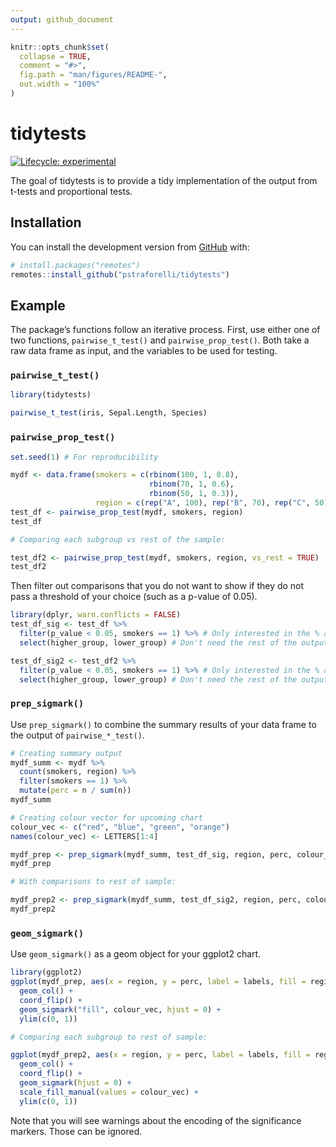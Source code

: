 ```yaml
---
output: github_document
---
```


<!-- README.md is generated from README.Rmd. Please edit that file -->

```r
knitr::opts_chunk$set(
  collapse = TRUE,
  comment = "#>",
  fig.path = "man/figures/README-",
  out.width = "100%"
)
```

# tidytests

<!-- badges: start -->
[![Lifecycle: experimental](https://img.shields.io/badge/lifecycle-experimental-orange.svg)](https://www.tidyverse.org/lifecycle/#experimental)
<!-- badges: end -->

The goal of tidytests is to provide a tidy implementation of the output from t-tests and proportional tests.

## Installation

You can install the development version from [GitHub](https://github.com/) with:

``` r
# install.packages("remotes")
remotes::install_github("pstraforelli/tidytests")
```

## Example

The package's functions follow an iterative process. First, use either one of two functions, `pairwise_t_test()` and `pairwise_prop_test()`. Both take a raw data frame as input, and the variables to be used for testing.

### `pairwise_t_test()`

```r
library(tidytests)

pairwise_t_test(iris, Sepal.Length, Species)
```

### `pairwise_prop_test()`

```r
set.seed(1) # For reproducibility

mydf <- data.frame(smokers = c(rbinom(100, 1, 0.8),
                               rbinom(70, 1, 0.6),
                               rbinom(50, 1, 0.3)),
                   region = c(rep("A", 100), rep("B", 70), rep("C", 50)))
test_df <- pairwise_prop_test(mydf, smokers, region)
test_df

# Comparing each subgroup vs rest of the sample:

test_df2 <- pairwise_prop_test(mydf, smokers, region, vs_rest = TRUE)
test_df2
```

Then filter out comparisons that you do not want to show if they do not pass a threshold of your choice (such as a p-value of 0.05).

```r
library(dplyr, warn.conflicts = FALSE)
test_df_sig <- test_df %>% 
  filter(p_value < 0.05, smokers == 1) %>% # Only interested in the % among smokers
  select(higher_group, lower_group) # Don't need the rest of the output for the following steps

test_df_sig2 <- test_df2 %>% 
  filter(p_value < 0.05, smokers == 1) %>% # Only interested in the % among smokers
  select(higher_group, lower_group) # Don't need the rest of the output for the following steps
```

### `prep_sigmark()`

Use `prep_sigmark()` to combine the summary results of your data frame to the output of `pairwise_*_test()`.

```r
# Creating summary output
mydf_summ <- mydf %>% 
  count(smokers, region) %>%
  filter(smokers == 1) %>%
  mutate(perc = n / sum(n))
mydf_summ

# Creating colour vector for upcoming chart
colour_vec <- c("red", "blue", "green", "orange")
names(colour_vec) <- LETTERS[1:4]

mydf_prep <- prep_sigmark(mydf_summ, test_df_sig, region, perc, colour_vec, percent = TRUE, vs_rest = FALSE)
mydf_prep

# With comparisons to rest of sample:

mydf_prep2 <- prep_sigmark(mydf_summ, test_df_sig2, region, perc, colour_vec, percent = TRUE, vs_rest = TRUE)
mydf_prep2
```

### `geom_sigmark()`

Use `geom_sigmark()` as a geom object for your ggplot2 chart.

```r
library(ggplot2)
ggplot(mydf_prep, aes(x = region, y = perc, label = labels, fill = region)) +
  geom_col() +
  coord_flip() +
  geom_sigmark("fill", colour_vec, hjust = 0) +
  ylim(c(0, 1))

# Comparing each subgroup to rest of sample:

ggplot(mydf_prep2, aes(x = region, y = perc, label = labels, fill = region)) +
  geom_col() +
  coord_flip() +
  geom_sigmark(hjust = 0) +
  scale_fill_manual(values = colour_vec) + 
  ylim(c(0, 1))
```

Note that you will see warnings about the encoding of the significance markers. Those can be ignored.
